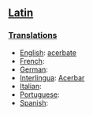==[[Latin]]==
===[[Translations]]===
*[[English]]: [[acerbate]]
*[[French]]: [[]] 
*[[German]]: [[]] 
*[[Interlingua]]: [[Acerbar]] 
*[[Italian]]: [[]] 
*[[Portuguese]]: [[]] 
*[[Spanish]]: [[]]